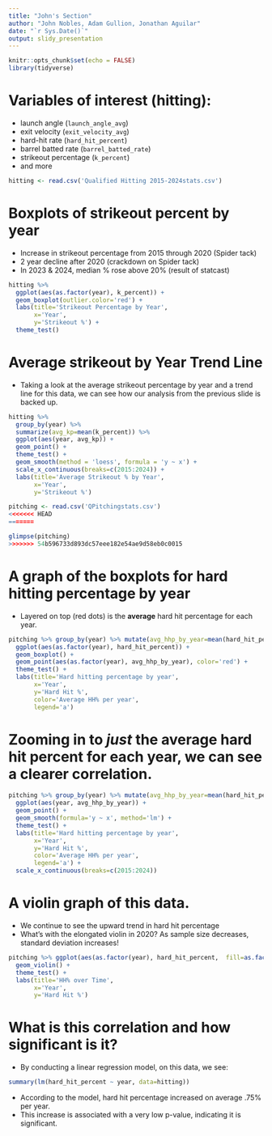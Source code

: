 ```yaml
---
title: "John's Section"
author: "John Nobles, Adam Gullion, Jonathan Aguilar"
date: "`r Sys.Date()`"
output: slidy_presentation
---
```


```r
knitr::opts_chunk$set(echo = FALSE)
library(tidyverse)
```

# Variables of interest (hitting):

-   launch angle (`launch_angle_avg`)
-   exit velocity (`exit_velocity_avg`)
-   hard-hit rate (`hard_hit_percent`)
-   barrel batted rate (`barrel_batted_rate`)
-   strikeout percentage (`k_percent`)
- and more

```r
hitting <- read.csv('Qualified Hitting 2015-2024stats.csv')
```

# Boxplots of strikeout percent by year
- Increase in strikeout percentage from 2015 through 2020 (Spider tack)
- 2 year decline after 2020 (crackdown on Spider tack)
- In 2023 & 2024, median % rose above 20% (result of statcast)

```r
hitting %>% 
  ggplot(aes(as.factor(year), k_percent)) +
  geom_boxplot(outlier.color='red') +
  labs(title='Strikeout Percentage by Year',
       x='Year',
       y='Strikeout %') +
  theme_test()
```

# Average strikeout by Year Trend Line
- Taking a look at the average strikeout percentage by year and a trend line for this data, we can see how our analysis from the previous slide is backed up.

```r
hitting %>% 
  group_by(year) %>% 
  summarize(avg_kp=mean(k_percent)) %>% 
  ggplot(aes(year, avg_kp)) +
  geom_point() +
  theme_test() +
  geom_smooth(method = 'loess', formula = 'y ~ x') +
  scale_x_continuous(breaks=c(2015:2024)) +
  labs(title='Average Strikeout % by Year',
       x='Year',
       y='Strikeout %')
```

```r
pitching <- read.csv('QPitchingstats.csv')
<<<<<<< HEAD
=======

glimpse(pitching)        
>>>>>>> 54b596733d893dc57eee182e54ae9d58eb0c0015
```

# A graph of the boxplots for hard hitting percentage by year
- Layered on top (red dots) is the **average** hard hit percentage for each year.

```r
pitching %>% group_by(year) %>% mutate(avg_hhp_by_year=mean(hard_hit_percent)) %>% 
  ggplot(aes(as.factor(year), hard_hit_percent)) + 
  geom_boxplot() + 
  geom_point(aes(as.factor(year), avg_hhp_by_year), color='red') +
  theme_test() +
  labs(title='Hard hitting percentage by year',
       x='Year',
       y='Hard Hit %',
       color='Average HH% per year',
       legend='a')
```

# Zooming in to *just* the average hard hit percent for each year, we can see a clearer correlation.

```r
pitching %>% group_by(year) %>% mutate(avg_hhp_by_year=mean(hard_hit_percent)) %>% 
  ggplot(aes(year, avg_hhp_by_year)) +
  geom_point() +
  geom_smooth(formula='y ~ x', method='lm') +
  theme_test() +
  labs(title='Hard hitting percentage by year',
       x='Year',
       y='Hard Hit %',
       color='Average HH% per year',
       legend='a') +
  scale_x_continuous(breaks=c(2015:2024))
```

# A violin graph of this data.
- We continue to see the upward trend in hard hit percentage
- What's with the elongated violin in 2020? As sample size decreases, standard deviation increases!

```r
pitching %>% ggplot(aes(as.factor(year), hard_hit_percent,  fill=as.factor(year))) +
  geom_violin() +
  theme_test() +
  labs(title='HH% over Time',
       x='Year',
       y='Hard Hit %')
```

# What is this correlation and how significant is it?
- By conducting a linear regression model, on this data, we see:

```r
summary(lm(hard_hit_percent ~ year, data=hitting))
```

- According to the model, hard hit percentage increased on average .75% per year.
- This increase is associated with a very low p-value, indicating it is significant.
